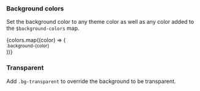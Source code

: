 
<Meta title='Utility Classes/Backgrounds' />

<DocsTitle title='Backgrounds' experimental />

### Background colors

Set the background color to any theme color as well as any color added to the
`$background-colors` map.

<div className='d-flex justify-content-center'>
  {colors.map((color) => (
    <div key={color}>
      <Block width={100} height={100} background={color} mx='sm' className='radius' />
      <small className='small ml-2'>.background-{color}</small>
    </div>
  ))}
</div>

### Transparent

Add `.bg-transparent` to override the background to be transparent.
